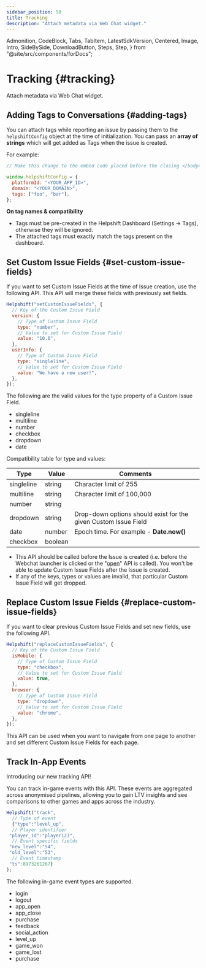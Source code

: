 ```yaml
---
sidebar_position: 50
title: Tracking
description: "Attach metadata via Web Chat widget."
---
```


  Admonition,
  CodeBlock,
  Tabs,
  TabItem,
  LatestSdkVersion,
  Centered,
  Image,
  Intro,
  SideBySide,
  DownloadButton,
  Steps,
  Step,
} from "@site/src/components/forDocs";

# Tracking {#tracking}

<Intro>

Attach metadata via Web Chat widget.

</Intro>

## Adding Tags to Conversations {#adding-tags}

You can attach tags while reporting an issue by passing them to the `helpshiftConfig` object at the time of initialization. You can pass an **array of strings** which will get added as Tags when the issue is created.

For example:

```javascript
// Make this change to the embed code placed before the closing </body> tag.

window.helpshiftConfig = {
  platformId: "<YOUR_APP_ID>",
  domain: "<YOUR_DOMAIN>",
  tags: ["foo", "bar"],
};
```

<Admonition type="info" title="Note">

**On tag names & compatibility**

- Tags must be pre-created in the Helpshift Dashboard (Settings → Tags), otherwise they will be ignored.
- The attached tags must exactly match the tags present on the dashboard.

</Admonition>

## Set Custom Issue Fields {#set-custom-issue-fields}

If you want to set Custom Issue Fields at the time of Issue creation, use the following API. This API will merge these fields with previously set fields.

```javascript
Helpshift("setCustomIssueFields", {
  // Key of the Custom Issue Field
  version: {
    // Type of Custom Issue Field
    type: "number",
    // Value to set for Custom Issue Field
    value: "10.0",
  },
  userInfo: {
    // Type of Custom Issue Field
    type: "singleline",
    // Value to set for Custom Issue Field
    value: "We have a new user!",
  },
});
```

The following are the valid values for the type property of a Custom Issue Field.

- singleline
- multiline
- number
- checkbox
- dropdown
- date

Compatibility table for type and values:

| Type       | Value   | Comments                                                        |
| ---------- | ------- | --------------------------------------------------------------- |
| singleline | string  | Character limit of 255                                          |
| multiline  | string  | Character limit of 100,000                                      |
| number     | string  |                                                                 |
| dropdown   | string  | Drop-down options should exist for the given Custom Issue Field |
| date       | number  | Epoch time. For example - **Date.now()**                        |
| checkbox   | boolean |                                                                 |

<Admonition type="info" title="Note">

- This API should be called before the Issue is created (i.e. before the Webchat launcher is clicked or the "[open](/web-chat/api#open-widget)" API is called). You won't be able to update Custom Issue Fields after the Issue is created.
- If any of the keys, types or values are invalid, that particular Custom Issue Field will get dropped.

</Admonition>

## Replace Custom Issue Fields {#replace-custom-issue-fields}

If you want to clear previous Custom Issue Fields and set new fields, use the following API.

```javascript
Helpshift("replaceCustomIssueFields", {
  // Key of the Custom Issue Field
  isMobile: {
    // Type of Custom Issue Field
    type: "checkbox",
    // Value to set for Custom Issue Field
    value: true,
  },
  browser: {
    // Type of Custom Issue Field
    type: "dropdown",
    // Value to set for Custom Issue Field
    value: "chrome",
  },
});
```

<Admonition type="info" title="Note">

This API can be used when you want to navigate from one page to another and set different Custom Issue Fields for each page.

</Admonition>

## Track In-App Events

<Admonition type="success" title="New api">

Introducing our new tracking API!

</Admonition>

You can track in-game events with this API. These events are aggregated across anonymised pipelines, allowing you to gain LTV insights and see comparisons to other games and apps across the industry. 

```javascript
Helpshift("track", 
  // Type of event
  {"type":"level_up",
  // Player identifier
 "player_id":"player123",
  // Event specific fields
 "new_level":"54",
 "old_level":"53",
  // Event timestamp
 "ts":8973261267}
);
```
The following in-game event types are supported.

- login
- logout
- app_open
- app_close
- purchase
- feedback
- social_action
- level_up
- game_won
- game_lost
- purchase
